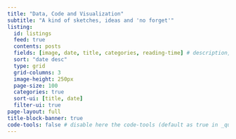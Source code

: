 ```yaml
---
title: "Data, Code and Visualization"
subtitle: "A kind of sketches, ideas and 'no forget'"
listing:
  id: listings
  feed: true
  contents: posts
  fields: [image, date, title, categories, reading-time] # description, subtitle
  sort: "date desc"
  type: grid 
  grid-columns: 3
  image-height: 250px
  page-size: 100
  categories: true
  sort-ui: [title, date]
  filter-ui: true
page-layout: full
title-block-banner: true
code-tools: false # disable here the code-tools (default as true in _quarto.yml)
---
```


<!-- You can review the following documents for additional information: -->

::: {#listings}
:::

<!-- Learn more about Quarto [here](https://www.quarto.com). -->
